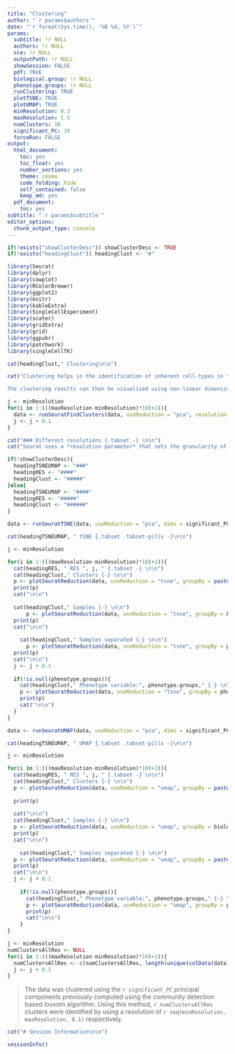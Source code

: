 ```yaml
---
title: "Clustering"
author: "`r params$authors`"
date: "`r format(Sys.time(), '%B %d, %Y')`"
params:
  subtitle: !r NULL
  authors: !r NULL
  sce: !r NULL
  outputPath: !r NULL
  showSession: FALSE
  pdf: TRUE
  biological.group: !r NULL
  phenotype.groups: !r NULL
  runClustering: TRUE
  plotTSNE: TRUE
  plotUMAP: TRUE
  minResolution: 0.3
  maxResolution: 1.5
  numClusters: 10
  significant_PC: 10
  forceRun: FALSE
output:
  html_document:
    toc: yes
    toc_float: yes
    number_sections: yes
    theme: cosmo
    code_folding: hide
    self_contained: false
    keep_md: yes
  pdf_document:
    toc: yes
subtitle: "`r params$subtitle`"
editor_options:
  chunk_output_type: console
---
```

```r
if(!exists("showClusterDesc")) showClusterDesc <- TRUE
if(!exists("headingClust")) headingClust <- "#"
```

```r
library(Seurat)
library(dplyr)
library(cowplot)
library(RColorBrewer)
library(ggplot2)
library(knitr)
library(kableExtra)
library(SingleCellExperiment)
library(scater)
library(gridExtra)
library(grid)
library(ggpubr)
library(patchwork)
library(singleCellTK)
```

```r
cat(headingClust," Clustering\n\n")

cat("Clustering helps in the identification of inherent cell-types in the data in an unsupervised manner by discovering the natural clusters that may exist on the basis of the transcriptome. Seurat uses the principal components for its graph-based clustering approach where it iteratively groups cells with similar expression patterns together into highly interconnected communities.  

The clustering results can then be visualized using non-linear dimensionality reduction techniques including tSNE and UMAP. The goal of these algorithms is essentially to understand the structure of the data in high-dimensional space in order to place similar cells together in low-dimensional space thus making visualizing clusters much more intuitive. Cells in the data within the graph-based clusters determined above should co-localize on these plots. ")
```

<!-- Compute -->
```r
j <- minResolution
for(i in 1:(((maxResolution-minResolution)*10)+1)){
  data <- runSeuratFindClusters(data, useReduction = "pca", resolution = j, verbose = FALSE)
  j <- j + 0.1
}
```

<!-- Plot -->
```r
cat("### Different resolutions {.tabset -} \n\n")
cat("Seurat uses a *resolution parameter* that sets the granularity of the clustering, with increased values leading to a greater number of identified clusters. The choice of resolution is slightly subjective and often varies on the size of the input data. Typically, for larger datasets, the optimal resolution often increases. The different clustering results are provided below using a set of different resolutions (ranging from ", minResolution, " to ",  maxResolution, ") which can be visualized using tSNE and UMAP plots below:")
```

```r
if(!showClusterDesc){
  headingTSNEUMAP <- "###"
  headingRES <- "####"
  headingClust <- "#####"
}else{
  headingTSNEUMAP <- "####"
  headingRES <- "#####"
  headingClust <- "######"
}
```

```r
data <- runSeuratTSNE(data, useReduction = "pca", dims = significant_PC)
```

```r
cat(headingTSNEUMAP, " tSNE {.tabset .tabset-pills -}\n\n")

j <- minResolution

for(i in 1:(((maxResolution-minResolution)*10)+1)){
  cat(headingRES, " RES ", j, " {.tabset -} \n\n")
  cat(headingClust," Clusters {-} \n\n")
  p <- plotSeuratReduction(data, useReduction = "tsne", groupBy = paste0("Seurat_louvain_Resolution", j), showLegend = TRUE)
  print(p)
  cat("\n\n")
  
  cat(headingClust," Samples {-} \n\n")
      p <- plotSeuratReduction(data, useReduction = "tsne", groupBy = biological.group, showLegend = TRUE)
  print(p)
  cat("\n\n")
  
    cat(headingClust," Samples separated {-} \n\n")
      p <- plotSeuratReduction(data, useReduction = "tsne", groupBy = paste0("Seurat_louvain_Resolution", j), splitBy = biological.group, showLegend = TRUE)
  print(p)
  cat("\n\n")
  j <- j + 0.1
  
  if(!is.null(phenotype.groups)){
    cat(headingClust," Phenotype variable:", phenotype.groups," {-} \n\n")
    p <- plotSeuratReduction(data, useReduction = "tsne", groupBy = phenotype.groups, showLegend = TRUE)
    print(p)
    cat("\n\n")
  }
}
```

```r
data <- runSeuratUMAP(data, useReduction = "pca", dims = significant_PC)
```

```r
cat(headingTSNEUMAP, " UMAP {.tabset .tabset-pills -}\n\n")

j <- minResolution

for(i in 1:(((maxResolution-minResolution)*10)+1)){
  cat(headingRES, " RES ", j, " {.tabset -} \n\n")
  cat(headingClust," Clusters {-} \n\n")
  p <- plotSeuratReduction(data, useReduction = "umap", groupBy = paste0("Seurat_louvain_Resolution", j), showLegend = TRUE)
  
  print(p)
  
  cat("\n\n")
  cat(headingClust," Samples {-} \n\n")
  p <- plotSeuratReduction(data, useReduction = "umap", groupBy = biological.group, showLegend = TRUE)
  print(p)
  cat("\n\n")
  
    cat(headingClust," Samples separated {-} \n\n")
  p <- plotSeuratReduction(data, useReduction = "umap", groupBy = paste0("Seurat_louvain_Resolution", j), splitBy = biological.group, showLegend = TRUE)
  print(p)
  cat("\n\n")
  j <- j + 0.1
  
    if(!is.null(phenotype.groups)){
      cat(headingClust," Phenotype variable:", phenotype.groups," {-} \n\n")
      p <- plotSeuratReduction(data, useReduction = "umap", groupBy = phenotype.groups, showLegend = TRUE)
      print(p)
      cat("\n\n")
    }
}
```

```r
j <- minResolution
numClustersAllRes <- NULL
for(i in 1:(((maxResolution-minResolution)*10)+1)){
  numClustersAllRes <- c(numClustersAllRes, length(unique(colData(data)[[paste0("Seurat_louvain_Resolution", j)]])))
  j <- j + 0.1
}
```

> The data was clustered using the *`r significant_PC`* principal components previously computed using the community detection based *louvain* algorithm. Using this method, `r numClustersAllRes` clusters were identified by using a resolution of `r seq(minResolution, maxResolution, 0.1)` respectively. 

```r
cat("# Session Information\n\n")
```

```r
sessionInfo()
```
